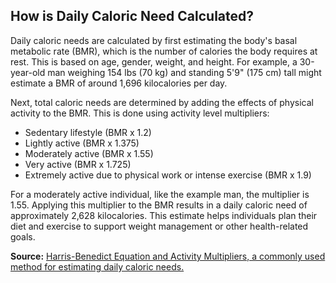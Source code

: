 ## How is Daily Caloric Need Calculated?

Daily caloric needs are calculated by first estimating the body's basal metabolic rate (BMR), which is the number of calories the body requires at rest. This is based on age, gender, weight, and height. For example, a 30-year-old man weighing 154 lbs (70 kg) and standing 5'9" (175 cm) tall might estimate a BMR of around 1,696 kilocalories per day.

Next, total caloric needs are determined by adding the effects of physical activity to the BMR. This is done using activity level multipliers:
- Sedentary lifestyle (BMR x 1.2)
- Lightly active (BMR x 1.375)
- Moderately active (BMR x 1.55)
- Very active (BMR x 1.725)
- Extremely active due to physical work or intense exercise (BMR x 1.9)

For a moderately active individual, like the example man, the multiplier is 1.55. Applying this multiplier to the BMR results in a daily caloric need of approximately 2,628 kilocalories. This estimate helps individuals plan their diet and exercise to support weight management or other health-related goals.

**Source:** [Harris-Benedict Equation and Activity Multipliers, a commonly used method for estimating daily caloric needs.](https://nutrium.com/blog/harris-benedict-equation-calculator-for-nutrition-professionals/)
